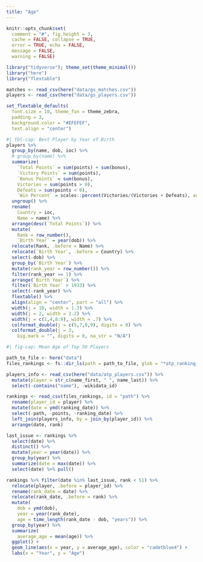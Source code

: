 ```yaml
---
title: "Age"
---
```


```r
knitr::opts_chunk$set(
  comment = "#", fig.height = 3, 
  cache = FALSE, collapse = TRUE,
  error = TRUE, echo = FALSE,
  message = FALSE,
  warning = FALSE)
```

```r
library("tidyverse"); theme_set(theme_minimal())
library("here")
library("flextable")

matches <- read_csv(here("data/gs_matches.csv"))
players <- read_csv(here("data/gs_players.csv"))

set_flextable_defaults(
  font.size = 10, theme_fun = theme_zebra,
  padding = 3,
  background.color = "#EFEFEF",
  text.align = "center")
```


```r
#| tbl-cap: Best Player by Year of Birth
players %>%
  group_by(name, dob, ioc) %>%
  # group_by(name) %>%
  summarize(
    `Total Points` = sum(points) + sum(bonus),
    `Victory Points` = sum(points),
    `Bonus Points` = sum(bonus),
    Victories = sum(points > 0),
    Defeats = sum(points < 0),
    `Win Percent` = scales::percent(Victories/(Victories + Defeats), accuracy = .01)) %>%
  ungroup() %>%
  rename(
    Country = ioc,
    Name = name) %>%
  arrange(desc(`Total Points`)) %>%
  mutate(
    Rank = row_number(),
    `Birth Year` = year(dob)) %>%
  relocate(Rank, .before = Name) %>%
  relocate(`Birth Year`, .before = Country) %>%
  select(-dob) %>%
  group_by(`Birth Year`) %>%
  mutate(rank_year = row_number()) %>%
  filter(rank_year == 1) %>%
  arrange(`Birth Year`) %>%
  filter(`Birth Year` > 1933) %>%
  select(-rank_year) %>%
  flextable() %>%
  align(align = "center", part = "all") %>%
  width(j = 10, width = 1.3) %>%
  width(j = 2, width = 2.2) %>%
  width(j = c(1,4,8:9), width = .7) %>%
  colformat_double(j = c(5,7,8,9), digits = 0) %>%
  colformat_double(j = 3,
    big.mark = "", digits = 0, na_str = "N/A")
```


```r
#| fig-cap: Mean Age of Top 50 Players

path_to_file <- here("data")
files_rankings <- fs::dir_ls(path = path_to_file, glob = "*atp_ranking_*csv")

players_info <- read_csv(here("data/atp_players.csv")) %>%
  mutate(player = str_c(name_first, " ", name_last)) %>%
  select(-contains("name"), -wikidata_id)

rankings <- read_csv(files_rankings, id = "path") %>%
  rename(player_id = player) %>%
  mutate(date = ymd(ranking_date)) %>%
  select(-path, -points, -ranking_date) %>%
  left_join(players_info, by = join_by(player_id)) %>%
  arrange(date, rank)

last_issue <- rankings %>%
  select(date) %>%
  distinct() %>%
  mutate(year = year(date)) %>%
  group_by(year) %>%
  summarize(date = max(date)) %>%
  select(date) %>% pull()

rankings %>% filter(date %in% last_issue, rank < 51) %>%
  relocate(player, .before = player_id) %>%
  rename(rank_date = date) %>%
  relocate(rank_date, .before = rank) %>%
  mutate(
    dob = ymd(dob),
    year = year(rank_date),
    age = time_length(rank_date - dob, "years")) %>%
  group_by(year) %>%
  summarize(
    average_age = mean(age)) %>%
  ggplot() +
  geom_line(aes(x = year, y = average_age), color = "cadetblue4") +
  labs(x = "Year", y = "Age")



```


